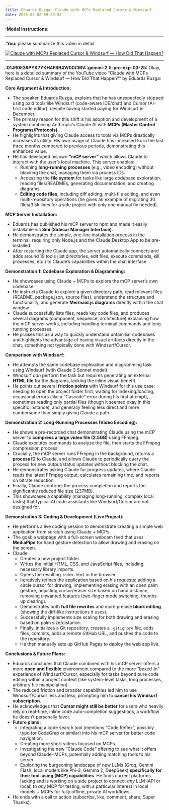 ```yaml
---
title: Eduards Ruzga- Claude with MCPs Replaced Cursor & Windsurf
date: 2025-05-02 09:29:52
---
```

**:Model Instructions:** 

  ---

  
**:You:** please summarize this video in detail

[![Claude with MCPs Replaced Cursor & Windsurf — How Did That Happen?](https://i.ytimg.com/vi/ly3bed99Dy8/maxresdefault.jpg)](https://www.youtube.com/watch?v=ly3bed99Dy8)

---

**:01JR0E39PYK7YKH4FBR4W00CMV::gemini-2.5-pro-exp-03-25:** Okay, here is a detailed summary of the YouTube video "Claude with MCPs Replaced Cursor & Windsurf — How Did That Happen?" by Eduards Ruzga:

**Core Argument & Introduction:**

*   The speaker, Eduards Ruzga, explains that he has unexpectedly stopped using paid tools like Windsurf (code-aware IDE/chat) and Cursor (AI-first code editor), despite having started paying for Windsurf in December.
*   The primary reason for this shift is his adoption and development of a system combining Anthropic's Claude AI with **MCPs (Master Control Programs/Protocols)**.
*   He highlights that giving Claude access to tools via MCPs drastically increases its utility. His own usage of Claude has increased 5x in the last three months compared to previous periods, demonstrating this enhanced value.
*   He has developed his own **"mCP server"** which allows Claude to interact with the user's local machine. This server enables:
    *   Running **long-running processes** (e.g., video encoding) without blocking the chat, managing them via process IDs.
    *   Accessing the **file system** for tasks like large codebase exploration, reading files/READMEs, generating documentation, and creating diagrams.
    *   **Editing code files**, including diff editing, multi-file editing, and even multi-repository operations (he gives an example of migrating 30 files/3.5k lines for a side project with only one manual fix needed).

**MCP Server Installation:**

*   Eduards has published his mCP server to npm and made it easily installable via **Smi (Sidecar Manager Interface)**.
*   He demonstrates the simple, one-line installation process in the terminal, requiring only Node.js and the Claude Desktop App to be pre-installed.
*   After restarting the Claude app, the server automatically connects and adds around 19 tools (list directories, edit files, execute commands, kill processes, etc.) to Claude's capabilities within the chat interface.

**Demonstration 1: Codebase Exploration & Diagramming:**

*   He showcases using Claude + MCPs to explore the mCP server's own codebase.
*   He instructs Claude to explore a given directory path, read relevant files (README, package.json, source files), understand the structure and functionality, and generate **Mermaid.js diagrams** directly within the chat window.
*   Claude successfully lists files, reads key code files, and produces several diagrams (component, sequence, architecture) explaining how the mCP server works, including handling terminal commands and long-running processes.
*   He praises this as a way to quickly understand unfamiliar codebases and highlights the advantage of having visual artifacts directly in the chat, something not typically done with Windsurf/Cursor.

**Comparison with Windsurf:**

*   He attempts the same codebase exploration and diagramming task using Windsurf (with Claude 3 Sonnet model).
*   Windsurf *can* perform the task but requires generating an external **HTML file** for the diagrams, lacking the inline visual benefit.
*   He points out several **friction points** with Windsurf for this use case: needing to open the project folder first, waiting for indexing/loading, occasional errors (like a "Cascade" error during his first attempt), sometimes reading only partial files (though it seemed okay in this specific instance), and generally feeling less direct and more cumbersome than simply giving Claude a path.

**Demonstration 2: Long-Running Processes (Video Encoding):**

*   He shows a pre-recorded chat demonstrating Claude using the mCP server to **compress a large video file (2.5GB)** using FFmpeg.
*   Claude executes commands to analyze the file, then starts the FFmpeg compression process.
*   Crucially, the mCP server runs FFmpeg in the background, returns a **process ID** to Claude, and allows Claude to periodically query the process for new output/status updates without blocking the chat.
*   He demonstrates asking Claude for progress updates, where Claude reads the latest FFmpeg output, calculates remaining time, and reports on bitrate reduction.
*   Finally, Claude confirms the process completion and reports the significantly reduced file size (237MB).
*   This showcases a capability (managing long-running, complex local tasks) that typical AI code assistants like Windsurf/Cursor are not designed for.

**Demonstration 3: Coding & Development (Live Project):**

*   He performs a live coding session to demonstrate creating a simple web application from scratch using Claude + MCPs.
*   The goal: a webpage with a full-screen webcam feed that uses **MediaPipe** for hand gesture detection to allow drawing and erasing on the screen.
*   Claude:
    *   Creates a new project folder.
    *   Writes the initial HTML, CSS, and JavaScript files, including necessary library imports.
    *   Opens the resulting `index.html` in the browser.
    *   Iteratively refines the application based on his requests: adding a circle cursor for drawing, implementing erasing with an open palm gesture, adjusting cursor/eraser size based on hand distance, removing unwanted features (two-finger mode switching, thumbs-up clearing).
    *   Demonstrates both **full file rewrites** and more precise **block editing** (showing the diff-like instructions it uses).
    *   Successfully implements size scaling for both drawing and erasing based on palm size/distance.
    *   Finally, initializes a Git repository, creates a `.gitignore` file, adds files, commits, adds a remote GitHub URL, and pushes the code to the repository.
    *   He then manually sets up GitHub Pages to deploy the web app live.

**Conclusions & Future Plans:**

*   Eduards concludes that Claude combined with his mCP server offers a more **open and flexible** environment compared to the more "boxed-in" experience of Windsurf/Cursor, especially for tasks beyond pure code editing within a project context (like system-level tasks, long processes, arbitrary file manipulation).
*   The reduced friction and broader capabilities led him to use Windsurf/Cursor less and less, prompting him to **cancel his Windsurf subscription**.
*   He acknowledges that **Cursor might still be better** for users who heavily rely on real-time, inline code auto-completion suggestions, a workflow he doesn't personally favor.
*   **Future plans:**
    *   Integrating a code search tool (mentions "Code Reflex", possibly typo for CodeGrep or similar) into his mCP server for better code navigation.
    *   Creating more short videos focused on MCPs.
    *   Investigating the new "Claude Code" offering to see what it offers beyond Claude+MCPs, potentially adding matching tools to his server.
    *   Exploring the burgeoning landscape of new LLMs (Groq, Gemini Flash, local models like Phi-3, Gemma 2, DeepSeek) **specifically for their tool-using (MCP) capabilities**. He finds current platforms lacking and is working on a side project to connect *any* LLM (API or local) to *any* MCP for testing, with a particular interest in local models + MCPs for fully offline, private AI workflows.
*   He ends with a call to action (subscribe, like, comment, share, Super Thanks).

